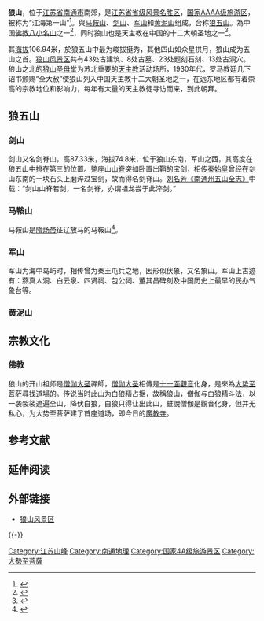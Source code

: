 '''狼山'''，位于[[江苏省|江苏省]][[南通市|南通市]]南郊，是[[江苏省省级风景名胜区|江苏省省级风景名胜区]]，[[国家AAAA级旅游区|国家AAAA级旅游区]]，被称为“江海第一山”<ref>{{cite web |title=谒骆宾王墓(图)_网易新闻 |url=http://news.163.com/11/0823/07/7C4HBN4I00014AED.html |website=news.163.com |accessdate=2019-03-05 |archive-url=https://web.archive.org/web/20190306044156/http://news.163.com/11/0823/07/7C4HBN4I00014AED.html |archive-date=2019-03-06 |dead-url=yes }}</ref>。與[[马鞍山|马鞍山]]、[[剑山|剑山]]、[[军山|军山]]和[[黄泥山|黄泥山]]组成，合称[[狼五山|狼五山]]。為中国[[佛教八小名山|佛教八小名山]]之一<ref>{{cite web |title=南通狼山风景区桂花飘香 |url=http://news.sina.com.cn/c/2003-10-05/0920865130s.shtml |website=news.sina.com.cn |accessdate=2019-03-05 |archive-date=2020-08-09 |archive-url=https://web.archive.org/web/20200809194532/http://news.sina.com.cn/c/2003-10-05/0920865130s.shtml |dead-url=no }}</ref>，同时狼山也是天主教在中国的十二大朝圣地之一<ref>{{cite web |title=江苏这些山值得爬 - 网易苏州 |url=http://js.news.163.com/suzhou/15/0320/11/AL58RVLU03300PO7_7.html |website=js.news.163.com |accessdate=2019-03-05 |archive-url=https://web.archive.org/web/20190306043931/http://js.news.163.com/suzhou/15/0320/11/AL58RVLU03300PO7_7.html |archive-date=2019-03-06 |dead-url=yes }}</ref>。

其[[海拔|海拔]]106.94米，於狼五山中最为峻拔挺秀，其他四山如众星拱月，狼山成为五山之首。[[狼山风景区|狼山风景区]]共有43处古建筑、8处古墓、23处题刻石刻、13处古洞穴。狼山之北的[[狼山圣母堂|狼山圣母堂]]为苏北重要的[[天主教|天主教]]活动场所，1930年代，罗马教廷几下诏书颁赐“全大赦”使狼山列入中国天主教十二大朝圣地之一，在远东地区都有着崇高的宗教地位和影响力，每年有大量的天主教徒寻访而来，到此朝拜。

== 狼五山 ==
=== 剑山 ===
剑山又名剑脊山，高87.33米，海拔74.8米，位于狼山东南，军山之西，其高度在狼五山中排在第三的位置。整座山[[山脊|山脊]]突如卧置出鞘的宝剑，相传[[秦始皇|秦始皇]]曾经在剑山东南的一块石头上磨淬过宝剑，故而得名剑脊山。[[刘名芳|刘名芳]][[《南通州五山全志》|《南通州五山全志》]]中载：“剑山山脊若剑，一名剑脊，亦谓祖龙尝于此淬剑。” 

=== 马鞍山 ===
马鞍山是[[隋炀帝|隋炀帝]]征辽放马的马鞍山<ref>{{cite web |title=城市名片_新闻中心_新浪网 |url=http://news.sina.com.cn/o/2006-09-19/004810048935s.shtml |website=news.sina.com.cn |accessdate=2019-03-05 |archive-date=2020-08-09 |archive-url=https://web.archive.org/web/20200809194530/http://news.sina.com.cn/o/2006-09-19/004810048935s.shtml |dead-url=no }}</ref>。

=== 军山 ===
军山为海中岛屿时，相传曾为秦王屯兵之地，因形似伏象，又名象山。军山上古迹有：燕真人洞、白云泉、四贤祠、包公祠、董其昌碑刻及中国历史上最早的民办气象台等。

=== 黄泥山 ===

==宗教文化==
===佛教===
{{seealso|大势至菩萨#江苏狼山}}
狼山的开山祖师是[[僧伽大圣|僧伽大圣]]禪師，[[僧伽大圣|僧伽大圣]]相傳是[[十一面觀音|十一面觀音]]化身，是來為[[大势至菩萨|大势至菩萨]]尋找道場的。传说当时此山为白狼精占据，故稱狼山，僧伽与白狼精斗法，以一袭袈裟遮遍全山，降伏白狼，白狼只得让出此山，雖說僧伽是觀音化身，但并无私心，为大势至菩萨建了首座道场，即今日的[[廣教寺|廣教寺]]。

== 参考文献 ==
{{Reflist}}

== 延伸阅读 ==
{{Wikisource further reading}}

==外部链接==
*[https://web.archive.org/web/20190306043040/http://www.chinalangshan.gov.cn/lsfjq/ 狼山风景区]

{{-}}
{{佛教祖庭与道场}}
{{DEFAULTSORT:Lang Shan}}
[[Category:江苏山峰|Category:江苏山峰]]
[[Category:南通地理|Category:南通地理]]
[[Category:国家4A级旅游景区|Category:国家4A级旅游景区]]
[[Category:大勢至菩薩|Category:大勢至菩薩]]